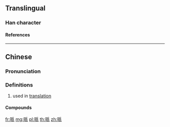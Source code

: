 {{character info/new}}
{{also|呱}}
==Translingual==

===Han character===
{{Han char|rn=30|rad=口|as=06|sn=9|four=6203|canj=RHHV|ids=⿰口𠂢}}

====References====
{{Han ref|kx=0189.271|dkj=03625|hdz=10618.130|uh=54CC}}

----

==Chinese==
{{zh-forms}}

===Pronunciation===
{{zh-pron
|m=pài
}}

===Definitions===
{{zh-hanzi}}

# used in [[translation]]

====Compounds====
{{zh-der|哌嗪|哌啶}}

[[fr:哌]]
[[mg:哌]]
[[pl:哌]]
[[th:哌]]
[[zh:哌]]